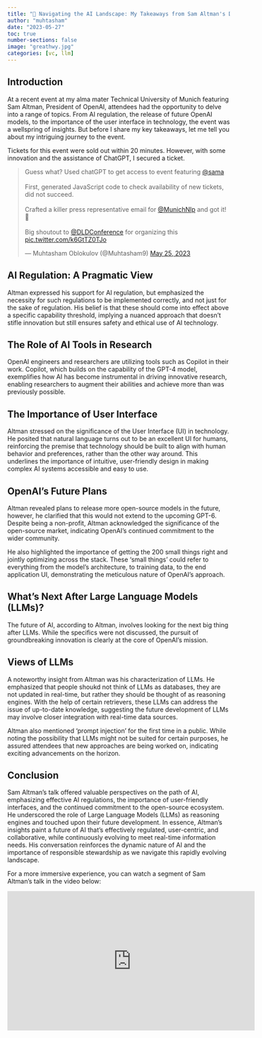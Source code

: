 ---
title: "🪩 Navigating the AI Landscape: My Takeaways from Sam Altman's Discussion"
author: "muhtasham"
date: "2023-05-27"
toc: true
number-sections: false
image: "greathwy.jpg"
categories: [vc, llm]
---

## Introduction
At a recent event at my alma mater Technical University of Munich featuring Sam Altman, President of OpenAI, attendees had the opportunity to delve into a range of topics. From AI regulation, the release of future OpenAI models, to the importance of the user interface in technology, the event was a wellspring of insights. But before I share my key takeaways, let me tell you about my intriguing journey to the event.

Tickets for this event were sold out within 20 minutes. However, with some innovation and the assistance of ChatGPT, I secured a ticket.

<div align="center">
<blockquote class="twitter-tweet"><p lang="en" dir="ltr">Guess what? Used chatGPT to get access to event featuring <a href="https://twitter.com/sama?ref_src=twsrc%5Etfw">@sama</a><br><br>First, generated JavaScript code to check availability of new tickets, did not succeed. <br><br>Crafted a killer press representative email for <a href="https://twitter.com/MunichNlp?ref_src=twsrc%5Etfw">@MunichNlp</a> and got it! 🎫<br><br>Big shoutout to <a href="https://twitter.com/DLDConference?ref_src=twsrc%5Etfw">@DLDConference</a> for organizing this <a href="https://t.co/k6GtTZ0TJo">pic.twitter.com/k6GtTZ0TJo</a></p>&mdash; Muhtasham Oblokulov (@Muhtasham9) <a href="https://twitter.com/Muhtasham9/status/1661773504226766862?ref_src=twsrc%5Etfw">May 25, 2023</a></blockquote> <script async src="https://platform.twitter.com/widgets.js" charset="utf-8"></script>
</div>

## AI Regulation: A Pragmatic View
Altman expressed his support for AI regulation, but emphasized the necessity for such regulations to be implemented correctly, and not just for the sake of regulation. His belief is that these should come into effect above a specific capability threshold, implying a nuanced approach that doesn't stifle innovation but still ensures safety and ethical use of AI technology.

## The Role of AI Tools in Research
OpenAI engineers and researchers are utilizing tools such as Copilot in their work. Copilot, which builds on the capability of the GPT-4 model, exemplifies how AI has become instrumental in driving innovative research, enabling researchers to augment their abilities and achieve more than was previously possible.

## The Importance of User Interface
Altman stressed on the significance of the User Interface (UI) in technology. He posited that natural language turns out to be an excellent UI for humans, reinforcing the premise that technology should be built to align with human behavior and preferences, rather than the other way around. This underlines the importance of intuitive, user-friendly design in making complex AI systems accessible and easy to use.

## OpenAI’s Future Plans
Altman revealed plans to release more open-source models in the future, however, he clarified that this would not extend to the upcoming GPT-6. Despite being a non-profit, Altman acknowledged the significance of the open-source market, indicating OpenAI’s continued commitment to the wider community.

He also highlighted the importance of getting the 200 small things right and jointly optimizing across the stack. These 'small things' could refer to everything from the model's architecture, to training data, to the end application UI, demonstrating the meticulous nature of OpenAI's approach.

## What’s Next After Large Language Models (LLMs)?
The future of AI, according to Altman, involves looking for the next big thing after LLMs. While the specifics were not discussed, the pursuit of groundbreaking innovation is clearly at the core of OpenAI’s mission.

## Views of LLMs
A noteworthy insight from Altman was his characterization of LLMs. He emphasized that people shoukd not think of LLMs as databases, they are not updated in real-time, but rather they should be thought of as reasoning engines. With the help of certain retrievers, these LLMs can address the issue of up-to-date knowledge, suggesting the future development of LLMs may involve closer integration with real-time data sources.

Altman also mentioned 'prompt injection' for the first time in a public. While noting the possibility that LLMs might not be suited for certain purposes, he assured attendees that new approaches are being worked on, indicating exciting advancements on the horizon.


## Conclusion 
Sam Altman's talk offered valuable perspectives on the path of AI, emphasizing effective AI regulations, the importance of user-friendly interfaces, and the continued commitment to the open-source ecosystem. He underscored the role of Large Language Models (LLMs) as reasoning engines and touched upon their future development. In essence, Altman’s insights paint a future of AI that's effectively regulated, user-centric, and collaborative, while continuously evolving to meet real-time information needs. His conversation reinforces the dynamic nature of AI and the importance of responsible stewardship as we navigate this rapidly evolving landscape.

For a more immersive experience, you can watch a segment of Sam Altman's talk in the video below:

<div align="center">
<iframe width="560" height="315" src="https://www.youtube.com/embed/uaQZIK9gvNo?start=810" title="OpenAI&#39;s Sam Altman at TUM" frameborder="0" allow="accelerometer; autoplay; clipboard-write; encrypted-media; gyroscope; picture-in-picture; web-share" allowfullscreen></iframe>
</div>

